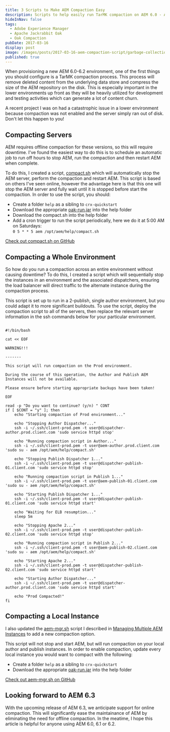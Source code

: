 ```yaml
---
title: 3 Scripts to Make AEM Compaction Easy
description: Scripts to help easily run TarMK compaction on AEM 6.0 - AEM 6.2
hideInNav: false
tags:
  - Adobe Experience Manager
  - Apache Jackrabbit Oak
  - Oak Compaction
pubDate: 2017-03-16
display: post
image: /images/posts/2017-03-16-aem-compaction-script/garbage-collection.jpg
published: true
---
```


When provisioning a new AEM 6.0-6.2 environment, one of the first things you should configure is a TarMK compaction process. This process will remove deleted content from the underlying data store and compress the size of the AEM repository on the disk. This is especially important in the lower environments up front as they will be heavily utilized for development and testing activities which can generate a lot of content churn.

A recent project I was on had a catastrophic issue in a lower environment because compaction was not enabled and the server simply ran out of disk. Don't let this happen to you!

## Compacting Servers

AEM requires offline compaction for these versions, so this will require downtime. I've found the easiest way to do this is to schedule an automatic job to run off hours to stop AEM, run the compaction and then restart AEM when complete.

To do this, I created a script, [compact.sh](https://github.com/PerficientDigital/AEM-Compaction/blob/master/compact.sh) which will automatically stop the AEM server, perform the compaction and restart AEM. This script is based on others I've seen online, however the advantage here is that this one will stop the AEM server and fully wait until it is stopped before start the compaction. In order to use the script, you should:

* Create a folder `help` as a sibling to `crx-quickstart`
* Download the appropriate [oak-run.jar](http://search.maven.org/#search%7Cga%7C1%7Ca%3A%22oak-run%22) into the help folder
* Download the compact.sh into the help folder
* Add a cron trigger to run the script periodically, here we do it at 5:00 AM on Saturdays:  
`0 5 * * 5 aem /opt/aem/help/compact.sh`

  
[ Check out compact.sh on GitHub](https://github.com/PerficientDigital/AEM-Compaction/blob/master/compact.sh)   
  
## Compacting a Whole Environment

 So how do you run a compaction across an entire environment without causing downtime? To do this, I created a script which will sequentially stop the instances in an environment and the associated dispatchers, ensuring the load balancer will direct traffic to the alternate instance during the compaction process.

 This script is set up to run in a 2-publish, single author environment, but you could adapt it to more significant buildouts. To use the script, deploy the compaction script to all of the servers, then replace the relevant server information in the ssh commands below for your particular environment.

```

#!/bin/bash

cat << EOF

WARNING!!!

-------

This script will run compaction on the Prod environment.

During the course of this operation, the Author and Publish AEM Instances will not be available.

Please ensure before starting appropriate backups have been taken!

EOF

read -p "Do you want to continue? (y/n) " CONT
if [ $CONT = "y" ]; then
    echo "Starting compaction of Prod environment..."

	echo "Stopping Author Dispatcher..."
	ssh -i ~/.ssh/client-prod.pem -t user@dispatcher-author.prod.client.com 'sudo service httpd stop'

	echo "Running compaction script in Author..."
	ssh -i ~/.ssh/client-prod.pem -t user@aem-author.prod.client.com 'sudo su - aem /opt/aem/help/compact.sh'

	echo "Stopping Publish Dispatcher 1..."
	ssh -i ~/.ssh/client-prod.pem -t user@dispatcher-publish-01.client.com 'sudo service httpd stop'

	echo "Running compaction script in Publish 1..."
	ssh -i ~/.ssh/client-prod.pem -t user@aem-publish-01.client.com 'sudo su - aem /opt/aem/help/compact.sh'

	echo "Starting Publish Dispatcher 1..."
	ssh -i ~/.ssh/client-prod.pem -t user@dispatcher-publish-01.client.com 'sudo service httpd start'

	echo "Waiting for ELB resumption..."
	sleep 5m

	echo "Stopping Apache 2..."
	ssh -i ~/.ssh/client-prod.pem -t user@dispatcher-publish-02.client.com 'sudo service httpd stop'

	echo "Running compaction script in Publish 2..."
	ssh -i ~/.ssh/client-prod.pem -t user@aem-publish-02.client.com 'sudo su - aem /opt/aem/help/compact.sh'

	echo "Starting Apache 2..."
	ssh -i ~/.ssh/client-prod.pem -t user@dispatcher-publish-02.client.com 'sudo service httpd start'

	echo "Starting Author Dispatcher..."
	ssh -i ~/.ssh/client-prod.pem -t user@dispatcher-author.prod.client.com 'sudo service httpd start'

	echo "Prod Compacted!"
fi

```
  
  
## Compacting a Local Instance

I also updated the [aem-mgr.sh](https://github.com/PerficientDigital/AEM-Manager/blob/master/aem-mgr.sh) script I described in [Managing Multiple AEM Instances](http://blogs.perficient.com/adobe/2015/12/08/managing-multiple-aem-instances/) to add a new compaction option.

This script will not stop and start AEM, but will run compaction on your local author and publish instances. In order to enable compaction, update every local instance you would want to compact with the following:

* Create a folder `help` as a sibling to `crx-quickstart`
* Download the appropriate [oak-run.jar](http://search.maven.org/#search%7Cga%7C1%7Ca%3A%22oak-run%22) into the help folder

  
[ Check out aem-mgr.sh on GitHub](https://github.com/PerficientDigital/AEM-Manager/blob/master/aem-mgr.sh)   
  
## Looking forward to AEM 6.3

 With the upcoming release of AEM 6.3, we anticipate support for online compaction. This will significantly ease the maintainance of AEM by eliminating the need for offline compaction. In the meatime, I hope this article is helpful for anyone using AEM 6.0, 6.1 or 6.2.
